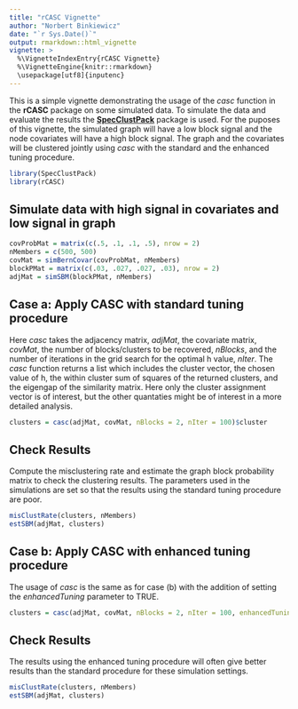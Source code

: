 ```yaml
---
title: "rCASC Vignette"
author: "Norbert Binkiewicz"
date: "`r Sys.Date()`"
output: rmarkdown::html_vignette
vignette: >
  %\VignetteIndexEntry{rCASC Vignette}
  %\VignetteEngine{knitr::rmarkdown}
  \usepackage[utf8]{inputenc}
---
```


This is a simple vignette demonstrating the usage of the *casc* function in the **rCASC** package on some simulated data. To simulate the data and evaluate the results the [**SpecClustPack**](https://github.com/norbertbin/SpecClustPack) package is used. For the puposes of this vignette, the simulated graph will have a low block signal and the node covariates will have a high block signal. The graph and the covariates will be clustered jointly using *casc* with the standard and the enhanced tuning procedure.

```r
library(SpecClustPack)
library(rCASC)
```

## Simulate data with high signal in covariates and low signal in graph
```r
covProbMat = matrix(c(.5, .1, .1, .5), nrow = 2)
nMembers = c(500, 500)
covMat = simBernCovar(covProbMat, nMembers)
blockPMat = matrix(c(.03, .027, .027, .03), nrow = 2)
adjMat = simSBM(blockPMat, nMembers)
```

## Case a: Apply CASC with standard tuning procedure
Here *casc* takes the adjacency matrix, *adjMat*, the covariate matrix, *covMat*, the number of blocks/clusters to be recovered, *nBlocks*, and the number of iterations in the grid search for the optimal h value, *nIter*. The *casc* function returns a list which includes the cluster vector, the chosen value of h, the within cluster sum of squares of the returned clusters, and the eigengap of the similarity matrix. Here only the cluster assignment vector is of interest, but the other quantaties might be of interest in a more detailed analysis.

```r
clusters = casc(adjMat, covMat, nBlocks = 2, nIter = 100)$cluster
```

## Check Results
Compute the misclustering rate and estimate the graph block probability matrix to check the clustering results. The parameters used in the simulations are set so that the results using the standard tuning procedure are poor.
```r
misClustRate(clusters, nMembers)
estSBM(adjMat, clusters)
```

## Case b: Apply CASC with enhanced tuning procedure
The usage of *casc* is the same as for case (b) with the addition of setting the *enhancedTuning* parameter to TRUE.
```r
clusters = casc(adjMat, covMat, nBlocks = 2, nIter = 100, enhancedTuning = T)$cluster
```

## Check Results
The results using the enhanced tuning procedure will often give better results than the standard procedure for these simulation settings.
```r
misClustRate(clusters, nMembers)
estSBM(adjMat, clusters)
```